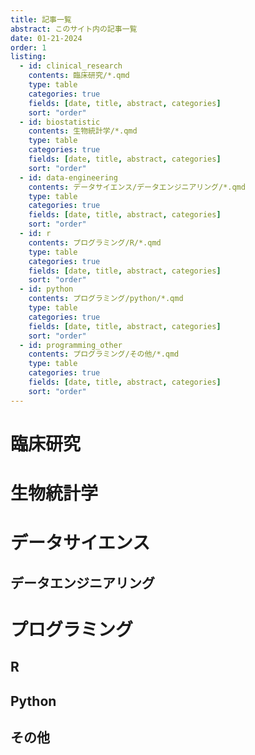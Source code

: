 ```yaml
---
title: 記事一覧
abstract: このサイト内の記事一覧
date: 01-21-2024
order: 1
listing:
  - id: clinical_research
    contents: 臨床研究/*.qmd
    type: table
    categories: true
    fields: [date, title, abstract, categories]
    sort: "order"
  - id: biostatistic
    contents: 生物統計学/*.qmd
    type: table
    categories: true
    fields: [date, title, abstract, categories]
    sort: "order"
  - id: data-engineering
    contents: データサイエンス/データエンジニアリング/*.qmd
    type: table
    categories: true
    fields: [date, title, abstract, categories]
    sort: "order"
  - id: r
    contents: プログラミング/R/*.qmd
    type: table
    categories: true
    fields: [date, title, abstract, categories]
    sort: "order"
  - id: python
    contents: プログラミング/python/*.qmd
    type: table
    categories: true
    fields: [date, title, abstract, categories]
    sort: "order"
  - id: programming_other
    contents: プログラミング/その他/*.qmd
    type: table
    categories: true
    fields: [date, title, abstract, categories]
    sort: "order"
---
```


# 臨床研究
::: {#clinical_research}
:::

# 生物統計学
::: {#biostatistic}
:::

# データサイエンス

## データエンジニアリング
::: {#data-engineering}
:::

# プログラミング

## R
::: {#r}
:::

## Python
::: {#python}
:::

## その他
::: {#programming_other}
:::